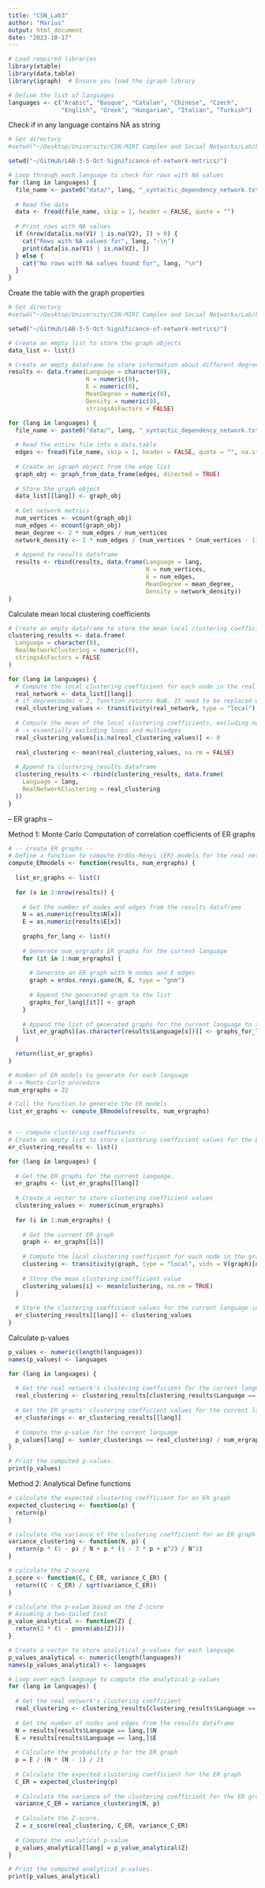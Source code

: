 ```yaml
---
title: "CSN_Lab3"
author: "Marius"
output: html_document
date: "2023-10-17"
---
```



```  r
# Load required libraries
library(xtable)
library(data.table)
library(igraph)  # Ensure you load the igraph library

```


```  r


# Define the list of languages
languages <- c("Arabic", "Basque", "Catalan", "Chinese", "Czech", 
               "English", "Greek", "Hungarian", "Italian", "Turkish")

```

Check if in any language contains NA as string
``` r
# Set directory
#setwd("~/Desktop/University/CSN-MIRI Complex and Social Networks/Lab/LAB-3-5-Oct-Significance-of-network-metrics")

setwd("~/GitHub/LAB-3-5-Oct-Significance-of-network-metrics/")

# Loop through each language to check for rows with NA values
for (lang in languages) {
  file_name <- paste0("data/", lang, "_syntactic_dependency_network.txt")
  
  # Read the data
  data <- fread(file_name, skip = 1, header = FALSE, quote = "")
  
  # Print rows with NA values
  if (nrow(data[is.na(V1) | is.na(V2), ]) > 0) {
    cat("Rows with NA values for", lang, ":\n")
    print(data[is.na(V1) | is.na(V2), ])
  } else {
    cat("No rows with NA values found for", lang, "\n")
  }
}

```


Create the table with the graph properties
```  r
# Set directory
#setwd("~/Desktop/University/CSN-MIRI Complex and Social Networks/Lab/LAB-3-5-Oct-Significance-of-network-metrics")

setwd("~/GitHub/LAB-3-5-Oct-Significance-of-network-metrics/")

# Create an empty list to store the graph objects
data_list <- list()

# Create an empty dataframe to store information about different degree sequences
results <- data.frame(Language = character(0), 
                      N = numeric(0),
                      E = numeric(0),
                      MeanDegree = numeric(0),
                      Density = numeric(0),
                      stringsAsFactors = FALSE)

for (lang in languages) {
  file_name <- paste0("data/", lang, "_syntactic_dependency_network.txt")
  
  # Read the entire file into a data.table
  edges <- fread(file_name, skip = 1, header = FALSE, quote = "", na.strings = "nastring")
  
  # Create an igraph object from the edge list
  graph_obj <- graph_from_data_frame(edges, directed = TRUE)
  
  # Store the graph object
  data_list[[lang]] <- graph_obj
  
  # Get network metrics
  num_vertices <- vcount(graph_obj)
  num_edges <- ecount(graph_obj)
  mean_degree <- 2 * num_edges / num_vertices
  network_density <- 2 * num_edges / (num_vertices * (num_vertices - 1))
  
  # Append to results dataframe
  results <- rbind(results, data.frame(Language = lang, 
                                       N = num_vertices,
                                       E = num_edges,
                                       MeanDegree = mean_degree,
                                       Density = network_density))
}


```
Calculate mean local clustering coefficients
``` r
# Create an empty dataframe to store the mean local clustering coefficients
clustering_results <- data.frame(
  Language = character(0),
  RealNetworkClustering = numeric(0),
  stringsAsFactors = FALSE
)

for (lang in languages) {
  # Compute the local clustering coefficient for each node in the real network
  real_network <- data_list[[lang]]
  # if degree(node) < 2, function returns NaN. It need to be replaced with 0
  real_clustering_values <- transitivity(real_network, type = "local")
  
  # Compute the mean of the local clustering coefficients, excluding nodes with a degree less than 2
  # -> essentially excluding loops and multiedges
  real_clustering_values[is.na(real_clustering_values)] <- 0
  
  real_clustering <- mean(real_clustering_values, na.rm = FALSE)
  
  # Append to clustering_results dataframe
  clustering_results <- rbind(clustering_results, data.frame(
    Language = lang,
    RealNetworkClustering = real_clustering
  ))
}
```

-- ER graphs --

Method 1: Monte Carlo
Computation of correlation coefficients of ER graphs
``` r
# -- create ER graphs --
# Define a function to compute Erdös-Rényi (ER) models for the real networks
compute_ERmodels <- function(results, num_ergraphs) {
  
  list_er_graphs <- list()
  
  for (x in 1:nrow(results)) {
    
    # Get the number of nodes and edges from the results dataframe
    N = as.numeric(results$N[x])
    E = as.numeric(results$E[x])
    
    graphs_for_lang <- list()
    
    # Generate num_ergraphs ER graphs for the current language
    for (it in 1:num_ergraphs) {
      
      # Generate an ER graph with N nodes and E edges
      graph = erdos.renyi.game(N, E, type = "gnm")
      
      # Append the generated graph to the list
      graphs_for_lang[[it]] <- graph
    }
    
    # Append the list of generated graphs for the current language to the main list
    list_er_graphs[[as.character(results$Language[x])]] <- graphs_for_lang
  }
  
  return(list_er_graphs)
}

# Number of ER models to generate for each language
# -> Monte Carlo procedure
num_ergraphs = 22

# Call the function to generate the ER models
list_er_graphs <- compute_ERmodels(results, num_ergraphs)


# -- compute clustering coefficients --
# Create an empty list to store clustering coefficient values for the ER graphs
er_clustering_results <- list()

for (lang in languages) {
  
  # Get the ER graphs for the current language.
  er_graphs <- list_er_graphs[[lang]]
  
  # Create a vector to store clustering coefficient values
  clustering_values <- numeric(num_ergraphs)
  
  for (i in 1:num_ergraphs) {
    
    # Get the current ER graph
    graph <- er_graphs[[i]]
    
    # Compute the local clustering coefficient for each node in the graph
    clustering <- transitivity(graph, type = "local", vids = V(graph)[degree(graph) >= 2])
    
    # Store the mean clustering coefficient value
    clustering_values[i] <- mean(clustering, na.rm = TRUE)
  }
  
  # Store the clustering coefficient values for the current language in the main list
  er_clustering_results[[lang]] <- clustering_values
}
```

Calculate p-values
``` r

p_values <- numeric(length(languages))
names(p_values) <- languages

for (lang in languages) {
  
  # Get the real network's clustering coefficient for the current language
  real_clustering <- clustering_results[clustering_results$Language == lang,]$RealNetworkClustering
  
  # Get the ER graphs' clustering coefficient values for the current language
  er_clusterings <- er_clustering_results[[lang]]
  
  # Compute the p-value for the current language
  p_values[lang] <- sum(er_clusterings >= real_clustering) / num_ergraphs
}

# Print the computed p-values.
print(p_values)
```
Method 2: Analytical
Define functions
``` r
# calculate the expected clustering coefficient for an ER graph
expected_clustering <- function(p) {
  return(p)
}

# calculate the variance of the clustering coefficient for an ER graph
variance_clustering <- function(N, p) {
  return(p * (1 - p) / N + p * (1 - 3 * p + p^2) / N^2)
}

# calculate the Z-score
z_score <- function(C, C_ER, variance_C_ER) {
  return((C - C_ER) / sqrt(variance_C_ER))
}

# calculate the p-value based on the Z-score
# Assuming a two-tailed test
p_value_analytical <- function(Z) {
  return(2 * (1 - pnorm(abs(Z))))
}
```

``` r
# Create a vector to store analytical p-values for each language
p_values_analytical <- numeric(length(languages))
names(p_values_analytical) <- languages

# Loop over each language to compute the analytical p-values
for (lang in languages) {
  
  # Get the real network's clustering coefficient 
  real_clustering <- clustering_results[clustering_results$Language == lang,]$RealNetworkClustering
  
  # Get the number of nodes and edges from the results dataframe 
  N = results[results$Language == lang,]$N
  E = results[results$Language == lang,]$E
  
  # Calculate the probability p for the ER graph
  p = E / (N * (N - 1) / 2)
  
  # Calculate the expected clustering coefficient for the ER graph
  C_ER = expected_clustering(p)
  
  # Calculate the variance of the clustering coefficient for the ER graph
  variance_C_ER = variance_clustering(N, p)
  
  # Calculate the Z-score.
  Z = z_score(real_clustering, C_ER, variance_C_ER)
  
  # Compute the analytical p-value 
  p_values_analytical[lang] = p_value_analytical(Z)
}

# Print the computed analytical p-values.
print(p_values_analytical)
```


